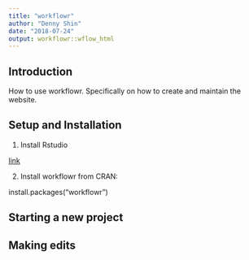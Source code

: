 ---
title: "workflowr"
author: "Denny Shin"
date: "2018-07-24"
output: workflowr::wflow_html
---

## Introduction

How to use workflowr. Specifically on how to create and maintain the website.

## Setup and Installation

1. Install Rstudio

[link]()

2. Install workflowr from CRAN:

install.packages("workflowr")

## Starting a new project

## Making edits
